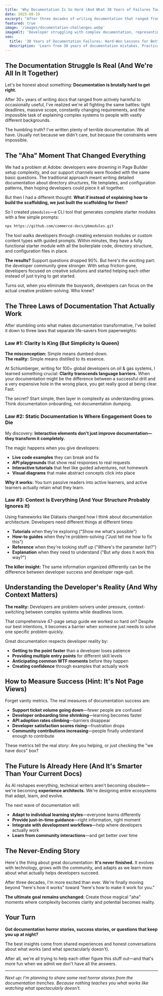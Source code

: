```yaml
---
title: 'Why Documentation Is So Hard (And What 30 Years of Failures Taught Me)'
date: 2025-08-19
excerpt: "After three decades of writing documentation that ranged from terrible to occasionally helpful, I've learned something: we're all fighting the same battles against time, scope, and complexity. Here's what those struggles taught me about making docs that actually work."
featured: true
image: '/images/documentation-challenges.webp'
imageAlt: 'Developer struggling with complex documentation, representing the challenges of technical writing'
seo:
  title: '30 Years of Documentation Failures: Hard-Won Lessons for Better Docs'
  description: 'Learn from 30 years of documentation mistakes. Practical insights on creating developer docs that actually help instead of frustrate.'
---
```


## The Documentation Struggle Is Real (And We're All In It Together)

Let's be honest about something: **Documentation is brutally hard to get right.**

After 30+ years of writing docs that ranged from actively harmful to occasionally useful, I've realized we're all fighting the same battles: tight deadlines, massive scope, constantly changing requirements, and the impossible task of explaining complex systems to people with vastly different backgrounds.

The humbling truth? I've written plenty of terrible documentation. We all have. Usually not because we didn't care, but because the constraints were impossible.

## The "Aha" Moment That Changed Everything

We had a problem at Adobe: developers were drowning in Page Builder setup complexity, and our support channels were flooded with the same basic questions. The traditional approach meant writing detailed documentation about directory structures, file templates, and configuration patterns, then hoping developers could piece it all together.

But then I had a different thought: **What if instead of explaining how to build the scaffolding, we just built the scaffolding for them?**

So I created `pbmodules`—a CLI tool that generates complete starter modules with a few simple prompts:

```bash
npx https://github.com/commerce-docs/pbmodules.git
```

The tool walks developers through creating extension modules or custom content types with guided prompts. Within minutes, they have a fully functional starter module with all the boilerplate code, directory structure, and configuration files in place.

**The results?** Support questions dropped 90%. But here's the exciting part: the developer community grew stronger. With setup friction gone, developers focused on creative solutions and started helping each other instead of just trying to get started.

Turns out, when you eliminate the busywork, developers can focus on the actual creative problem-solving. Who knew?

## The Three Laws of Documentation That Actually Work

After stumbling onto what makes documentation transformative, I've boiled it down to three laws that separate life-savers from paperweights:

### Law #1: Clarity Is King (But Simplicity Is Queen)

**The misconception:** Simple means dumbed-down.  
**The reality:** Simple means distilled to its essence.

At Schlumberger, writing for 100+ global developers on oil & gas systems, I learned something crucial: **Clarity transcends language barriers.** When your documentation might be the difference between a successful drill and a very expensive hole in the wrong place, you get really good at being clear. Fast.

The secret? Start simple, then layer in complexity as understanding grows. Think documentation onboarding, not documentation dumping.

### Law #2: Static Documentation Is Where Engagement Goes to Die

My discovery: **Interactive elements don't just improve documentation—they transform it completely.**

The magic happens when you give developers:
- **Live code examples** they can break and fix
- **API playgrounds** that show real responses to real requests
- **Interactive tutorials** that feel like guided adventures, not homework
- **Visual diagrams** that make abstract concepts click into place

**Why it works:** You turn passive readers into active learners, and active learners actually retain what they learn.

### Law #3: Context Is Everything (And Your Structure Probably Ignores It)

Using frameworks like Diátaxis changed how I think about documentation architecture. Developers need different things at different times:

- **Tutorials** when they're exploring ("Show me what's possible")
- **How-to guides** when they're problem-solving ("Just tell me how to fix this")
- **Reference** when they're looking stuff up ("Where's the parameter list?")
- **Explanation** when they need to understand ("But *why* does it work this way?")

**The killer insight:** The same information organized differently can be the difference between developer success and developer rage-quit.

## Understanding the Developer's Reality (And Why Context Matters)

**The reality:** Developers are problem-solvers under pressure, context-switching between complex systems while deadlines loom.

That comprehensive 47-page setup guide we worked so hard on? Despite our best intentions, it becomes a barrier when someone just needs to solve one specific problem quickly.

Great documentation respects developer reality by:
- **Getting to the point faster** than a developer loses patience
- **Providing multiple entry points** for different skill levels
- **Anticipating common WTF moments** before they happen
- **Creating confidence** through examples that actually work

## How to Measure Success (Hint: It's Not Page Views)

Forget vanity metrics. The real measures of documentation success are:

- **Support ticket volume going down**—fewer people are confused
- **Developer onboarding time shrinking**—learning becomes faster
- **API adoption rates climbing**—barriers disappear
- **Developer satisfaction scores rising**—frustration drops
- **Community contributions increasing**—people finally understand enough to contribute

These metrics tell the real story: Are you helping, or just checking the "we have docs" box?

## The Future Is Already Here (And It's Smarter Than Your Current Docs)

As AI reshapes everything, technical writers aren't becoming obsolete—we're becoming **experience architects.** We're designing entire ecosystems that adapt, learn, and evolve.

The next wave of documentation will:
- **Adapt to individual learning styles**—everyone learns differently
- **Provide just-in-time guidance**—right information, right moment  
- **Integrate with development workflows**—help where developers actually work
- **Learn from community interactions**—and get better over time

## The Never-Ending Story

Here's the thing about great documentation: **It's never finished.** It evolves with technology, grows with the community, and adapts as we learn more about what actually helps developers succeed.

After three decades, I'm more excited than ever. We're finally moving beyond "here's how it works" toward "here's how to make it work for you."

**The ultimate goal remains unchanged:** Create those magical "aha" moments where complexity becomes clarity and potential becomes reality.

## Your Turn

**Got documentation horror stories, success stories, or questions that keep you up at night?** 

The best insights come from shared experiences and honest conversations about what works (and what spectacularly doesn't).

After all, we're all trying to help each other figure this stuff out—and that's more fun when we admit we don't have all the answers.

---

*Next up: I'm planning to share some real horror stories from the documentation trenches. Because nothing teaches you what works like watching what spectacularly doesn't.*
